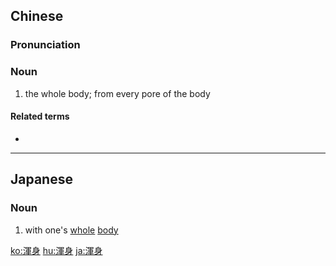 {{also|浑身}}
==Chinese==
{{zh-forms|s=浑身}}

===Pronunciation===
{{zh-pron
|m=húnshēn
|c=wan4 san1
|h=pfs=vòn-sṳ̂n
|cat=n
}}

===Noun===
{{zh-noun}}

# {{lb|zh|Intermediate Mandarin}} the whole body; from every pore of the body

====Related terms====
* {{zh-l|使出渾身解數}}

----

==Japanese==
{{ja-kanjitab|こん|しん|yomi=on}}

===Noun===
{{ja-noun|こんしん}}

# with one's [[whole]] [[body]]

[[ko:渾身]]
[[hu:渾身]]
[[ja:渾身]]